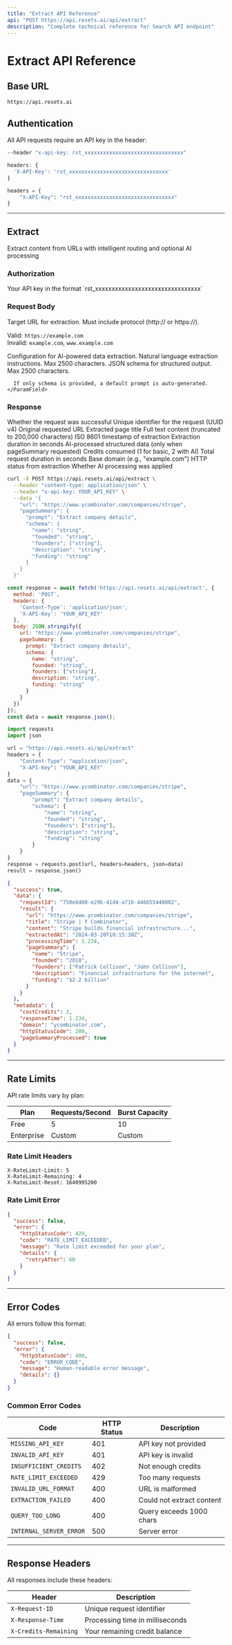 ```yaml
---
title: "Extract API Reference"
api: "POST https://api.resets.ai/api/extract"
description: "Complete technical reference for Search API endpoint"
---
```


# Extract API Reference

## Base URL

```
https://api.resets.ai
```

## Authentication

All API requests require an API key in the header:

<CodeGroup>

```bash curl
--header "x-api-key: rst_xxxxxxxxxxxxxxxxxxxxxxxxxxxxxxxx"
```


```javascript javascript
headers: {
  'X-API-Key': 'rst_xxxxxxxxxxxxxxxxxxxxxxxxxxxxxxxx'
}
```


```python python
headers = {
    "X-API-Key": "rst_xxxxxxxxxxxxxxxxxxxxxxxxxxxxxxxx"
}
```

</CodeGroup>

---

## Extract

<Card title="POST /api/extract" icon="globe">
  Extract content from URLs with intelligent routing and optional AI processing
</Card>

### Authorization

<ParamField header="X-API-Key" type="string" required>
  Your API key in the format `rst_xxxxxxxxxxxxxxxxxxxxxxxxxxxxxxxx`
</ParamField>

### Request Body

<ParamField body="url" type="string" required>
  Target URL for extraction. Must include protocol (http:// or https://).

  Valid: `https://example.com`\
  Invalid: `example.com`, `www.example.com`
</ParamField>

<ParamField body="pageSummary" type="object">
  Configuration for AI-powered data extraction.

  <Expandable title="pageSummary properties">
    <ParamField body="prompt" type="string">
      Natural language extraction instructions. Max 2500 characters.
    </ParamField>
    <ParamField body="schema" type="object">
      JSON schema for structured output. Max 2500 characters.

      If only schema is provided, a default prompt is auto-generated.
    </ParamField>
  </Expandable>
</ParamField>

### Response

<ResponseField name="success" type="boolean" required>
  Whether the request was successful
</ResponseField>

<ResponseField name="data" type="object" required>
  <Expandable title="data properties">
    <ResponseField name="requestId" type="string" required>
      Unique identifier for the request (UUID v4)
    </ResponseField>
    <ResponseField name="result" type="object" required>
      <Expandable title="result properties">
        <ResponseField name="url" type="string" required>
          Original requested URL
        </ResponseField>
        <ResponseField name="title" type="string" required>
          Extracted page title
        </ResponseField>
        <ResponseField name="content" type="string" required>
          Full text content (truncated to 200,000 characters)
        </ResponseField>
        <ResponseField name="extractedAt" type="string" required>
          ISO 8601 timestamp of extraction
        </ResponseField>
        <ResponseField name="processingTime" type="number" required>
          Extraction duration in seconds
        </ResponseField>
        <ResponseField name="pageSummary" type="object">
          AI-processed structured data (only when pageSummary requested)
        </ResponseField>
      </Expandable>
    </ResponseField>
  </Expandable>
</ResponseField>

<ResponseField name="metadata" type="object" required>
  <Expandable title="metadata properties">
    <ResponseField name="costCredits" type="number" required>
      Credits consumed (1 for basic, 2 with AI)
    </ResponseField>
    <ResponseField name="responseTime" type="number" required>
      Total request duration in seconds
    </ResponseField>
    <ResponseField name="domain" type="string" required>
      Base domain (e.g., "example.com")
    </ResponseField>
    <ResponseField name="httpStatusCode" type="number" required>
      HTTP status from extraction
    </ResponseField>
    <ResponseField name="pageSummaryProcessed" type="boolean" required>
      Whether AI processing was applied
    </ResponseField>
  </Expandable>
</ResponseField>

<RequestExample>

```bash curl
curl -X POST https://api.resets.ai/api/extract \
  --header "content-type: application/json" \
  --header "x-api-key: YOUR_API_KEY" \
  --data '{
    "url": "https://www.ycombinator.com/companies/stripe",
    "pageSummary": {
      "prompt": "Extract company details",
      "schema": {
        "name": "string",
        "founded": "string",
        "founders": ["string"],
        "description": "string",
        "funding": "string"
      }
    }
  }'
```


```javascript javascript
const response = await fetch('https://api.resets.ai/api/extract', {
  method: 'POST',
  headers: {
    'Content-Type': 'application/json',
    'X-API-Key': 'YOUR_API_KEY'
  },
  body: JSON.stringify({
    url: "https://www.ycombinator.com/companies/stripe",
    pageSummary: {
      prompt: "Extract company details",
      schema: {
        name: "string",
        founded: "string",
        founders: ["string"],
        description: "string",
        funding: "string"
      }
    }
  })
});
const data = await response.json();
```


```python python
import requests
import json

url = "https://api.resets.ai/api/extract"
headers = {
    "Content-Type": "application/json",
    "X-API-Key": "YOUR_API_KEY"
}
data = {
    "url": "https://www.ycombinator.com/companies/stripe",
    "pageSummary": {
        "prompt": "Extract company details",
        "schema": {
            "name": "string",
            "founded": "string",
            "founders": ["string"],
            "description": "string",
            "funding": "string"
        }
    }
}
response = requests.post(url, headers=headers, json=data)
result = response.json()
```

</RequestExample>

<ResponseExample>

```json JSON
{
  "success": true,
  "data": {
    "requestId": "750e8400-e29b-41d4-a716-446655440002",
    "result": {
      "url": "https://www.ycombinator.com/companies/stripe",
      "title": "Stripe | Y Combinator",
      "content": "Stripe builds financial infrastructure...",
      "extractedAt": "2024-03-20T10:15:30Z",
      "processingTime": 1.234,
      "pageSummary": {
        "name": "Stripe",
        "founded": "2010",
        "founders": ["Patrick Collison", "John Collison"],
        "description": "Financial infrastructure for the internet",
        "funding": "$2.2 billion"
      }
    }
  },
  "metadata": {
    "costCredits": 2,
    "responseTime": 1.234,
    "domain": "ycombinator.com",
    "httpStatusCode": 200,
    "pageSummaryProcessed": true
  }
}
```

</ResponseExample>

---

## Rate Limits

API rate limits vary by plan:

| Plan       | Requests/Second | Burst Capacity |
| ---------- | --------------- | -------------- |
| Free       | 5               | 10             |
| Enterprise | Custom          | Custom         |

### Rate Limit Headers

```
X-RateLimit-Limit: 5
X-RateLimit-Remaining: 4
X-RateLimit-Reset: 1640995200
```

### Rate Limit Error

```json
{
  "success": false,
  "error": {
    "httpStatusCode": 429,
    "code": "RATE_LIMIT_EXCEEDED",
    "message": "Rate limit exceeded for your plan",
    "details": {
      "retryAfter": 60
    }
  }
}
```

---

## Error Codes

All errors follow this format:

```json
{
  "success": false,
  "error": {
    "httpStatusCode": 400,
    "code": "ERROR_CODE",
    "message": "Human-readable error message",
    "details": {}
  }
}
```

### Common Error Codes

| Code                    | HTTP Status | Description               |
| ----------------------- | ----------- | ------------------------- |
| `MISSING_API_KEY`       | 401         | API key not provided      |
| `INVALID_API_KEY`       | 401         | API key is invalid        |
| `INSUFFICIENT_CREDITS`  | 402         | Not enough credits        |
| `RATE_LIMIT_EXCEEDED`   | 429         | Too many requests         |
| `INVALID_URL_FORMAT`    | 400         | URL is malformed          |
| `EXTRACTION_FAILED`     | 400         | Could not extract content |
| `QUERY_TOO_LONG`        | 400         | Query exceeds 1000 chars  |
| `INTERNAL_SERVER_ERROR` | 500         | Server error              |

---

## Response Headers

All responses include these headers:

| Header                | Description                     |
| --------------------- | ------------------------------- |
| `X-Request-ID`        | Unique request identifier       |
| `X-Response-Time`     | Processing time in milliseconds |
| `X-Credits-Remaining` | Your remaining credit balance   |